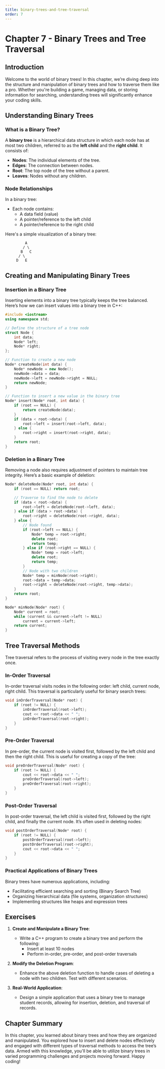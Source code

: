 ```yaml
---
title: binary-trees-and-tree-traversal
order: 7
---
```


# Chapter 7 - Binary Trees and Tree Traversal

## Introduction
Welcome to the world of binary trees! In this chapter, we’re diving deep into the structure and manipulation of binary trees and how to traverse them like a pro. Whether you're building a game, managing data, or storing information for searching, understanding trees will significantly enhance your coding skills. 

## Understanding Binary Trees

### What is a Binary Tree?
A **binary tree** is a hierarchical data structure in which each node has at most two children, referred to as the **left child** and the **right child**. It consists of:
- **Nodes**: The individual elements of the tree.
- **Edges**: The connection between nodes.
- **Root**: The top node of the tree without a parent.
- **Leaves**: Nodes without any children.

### Node Relationships
In a binary tree:
- Each node contains:
  - A data field (value)
  - A pointer/reference to the left child
  - A pointer/reference to the right child

Here's a simple visualization of a binary tree:

```
         A
        / \
       B   C
      / \
     D   E
```

## Creating and Manipulating Binary Trees

### Insertion in a Binary Tree
Inserting elements into a binary tree typically keeps the tree balanced. Here’s how we can insert values into a binary tree in C++:

```cpp
#include <iostream>
using namespace std;

// Define the structure of a tree node
struct Node {
    int data;
    Node* left;
    Node* right;
};

// Function to create a new node
Node* createNode(int data) {
    Node* newNode = new Node();
    newNode->data = data;
    newNode->left = newNode->right = NULL;
    return newNode;
}

// Function to insert a new value in the binary tree
Node* insert(Node* root, int data) {
    if (root == NULL) {
        return createNode(data);
    }
    if (data < root->data) {
        root->left = insert(root->left, data);
    } else {
        root->right = insert(root->right, data);
    }
    return root;
}
```

### Deletion in a Binary Tree
Removing a node also requires adjustment of pointers to maintain tree integrity. Here’s a basic example of deletion:

```cpp
Node* deleteNode(Node* root, int data) {
    if (root == NULL) return root;

    // Traverse to find the node to delete
    if (data < root->data) {
        root->left = deleteNode(root->left, data);
    } else if (data > root->data) {
        root->right = deleteNode(root->right, data);
    } else {
        // Node found
        if (root->left == NULL) {
            Node* temp = root->right;
            delete root;
            return temp;
        } else if (root->right == NULL) {
            Node* temp = root->left;
            delete root;
            return temp;
        }
        // Node with two children
        Node* temp = minNode(root->right);
        root->data = temp->data;
        root->right = deleteNode(root->right, temp->data);
    }
    return root;
}

Node* minNode(Node* root) {
    Node* current = root;
    while (current && current->left != NULL)
        current = current->left;
    return current;
}
```

## Tree Traversal Methods

Tree traversal refers to the process of visiting every node in the tree exactly once.

### In-Order Traversal
In-order traversal visits nodes in the following order: left child, current node, right child. This traversal is particularly useful for binary search trees:

```cpp
void inOrderTraversal(Node* root) {
    if (root != NULL) {
        inOrderTraversal(root->left);
        cout << root->data << " ";
        inOrderTraversal(root->right);
    }
}
```

### Pre-Order Traversal
In pre-order, the current node is visited first, followed by the left child and then the right child. This is useful for creating a copy of the tree:

```cpp
void preOrderTraversal(Node* root) {
    if (root != NULL) {
        cout << root->data << " ";
        preOrderTraversal(root->left);
        preOrderTraversal(root->right);
    }
}
```

### Post-Order Traversal
In post-order traversal, the left child is visited first, followed by the right child, and finally the current node. It’s often used in deleting nodes:

```cpp
void postOrderTraversal(Node* root) {
    if (root != NULL) {
        postOrderTraversal(root->left);
        postOrderTraversal(root->right);
        cout << root->data << " ";
    }
}
```

### Practical Applications of Binary Trees
Binary trees have numerous applications, including:
- Facilitating efficient searching and sorting (Binary Search Tree)
- Organizing hierarchical data (file systems, organization structures)
- Implementing structures like heaps and expression trees

## Exercises

1. **Create and Manipulate a Binary Tree**:
   - Write a C++ program to create a binary tree and perform the following:
     - Insert at least 10 nodes
     - Perform in-order, pre-order, and post-order traversals

2. **Modify the Deletion Program**:
   - Enhance the above deletion function to handle cases of deleting a node with two children. Test with different scenarios.

3. **Real-World Application**:
   - Design a simple application that uses a binary tree to manage student records, allowing for insertion, deletion, and traversal of records.

## Chapter Summary
In this chapter, you learned about binary trees and how they are organized and manipulated. You explored how to insert and delete nodes effectively and engaged with different types of traversal methods to access the tree’s data. Armed with this knowledge, you'll be able to utilize binary trees in varied programming challenges and projects moving forward. Happy coding!